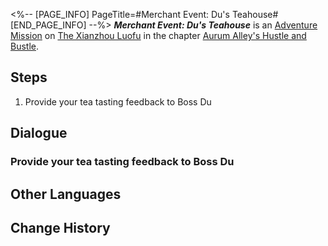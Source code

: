 <%-- [PAGE_INFO]
PageTitle=#Merchant Event: Du's Teahouse#
[END_PAGE_INFO] --%>
{{Stub|Dialogue.}}
{{Mission Infobox
|id            = 8003249
|title         = 
|image         = <!--Mission Merchant Event Du's Teahouse.png-->
|type          = Adventure
|event_name    = 
|chapter       = Aurum Alley's Hustle and Bustle
|requirements  = [[Adventure Mission]] ''[[Merchant Event: Du's Teahouse]]'' completed
|summary       = <!--official mission summary from Fate's Atlas-->
|characters    = Boss Du; Mingxi; Trailblazer
|startLocation = [[The Xianzhou Luofu]] - [[Exalting Sanctum]]
|world         = The Xianzhou Luofu
|area          = Exalting Sanctum
|prev          = 
|next          = 
|rewards       = Traveler's Guide*2; Credit*20,000
}}
'''''Merchant Event: Du's Teahouse''''' is an [[Adventure Mission]] on [[The Xianzhou Luofu]] in the chapter [[Aurum Alley's Hustle and Bustle]].

==Steps==
# Provide your tea tasting feedback to Boss Du

<!--
==Gameplay Notes==

--><!--
==Trial Character==

-->
==Dialogue==
{{Stub Dialogue}}
===Provide your tea tasting feedback to Boss Du===
{{Mission Description|type=adventure|location=Exalting Sanctum|In order to revitalize Aurum Alley, the merchant guild aims to fully utilize the docks' logistics capacity and establish close collaborations with the stores in the alley.<br />The guild has sent you to persuade Du's Teahouse to establish a partnership with the guild. However, its proprietor Boss Du has encountered some troubles at the moment...}}
{{Dialogue Start}}
:{{tx}}
{{Dialogue End}}

==Other Languages==
{{Other Languages
|en   = Merchant Event: Du's Teahouse
|zhs  = 商铺事件•杜氏茶庄
|zht  = 商鋪事件•杜氏茶莊
|ja   = 店舗イベント・杜氏茶荘
|ko   = 상점 사건•두가네 찻집
|es   = Evento de tienda: Casa de té Du
|fr   = Événement de magasin&nbsp;: Salon de thé de Du
|ru   = Событие магазина: «Чайная Ду»
|th   = อิเวนต์ร้านค้า: Du's Teahouse
|vi   = Sự Kiện Cửa Tiệm - Tiệm Trà Họ Du
|de   = Händlerereignis: Dus Teehaus
|id   = Event Toko: Du's Teahouse
|pt   = Evento de Comerciante: Casa de Chá do Du
}}

==Change History==
{{Change History|1.3}}
